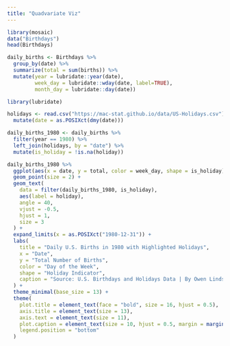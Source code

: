 ```yaml
---
title: "Quadvariate Viz"
---
```



```r
library(mosaic)
data("Birthdays")
head(Birthdays)
```


```r
daily_births <- Birthdays %>%
  group_by(date) %>%
  summarize(total = sum(births)) %>%
  mutate(year = lubridate::year(date),
         week_day = lubridate::wday(date, label=TRUE),
         month_day = lubridate::day(date))
```

```r
library(lubridate)

holidays <- read.csv("https://mac-stat.github.io/data/US-Holidays.csv") |>
  mutate(date = as.POSIXct(dmy(date)))

daily_births_1980 <- daily_births %>%
  filter(year == 1980) %>%
  left_join(holidays, by = "date") %>%
  mutate(is_holiday = !is.na(holiday))
```

```r
daily_births_1980 %>%
  ggplot(aes(x = date, y = total, color = week_day, shape = is_holiday)) +
  geom_point(size = 2) +
  geom_text(
    data = filter(daily_births_1980, is_holiday),
    aes(label = holiday),
    angle = 40,
    vjust = -0.5,
    hjust = 1, 
    size = 3
  ) +
  expand_limits(x = as.POSIXct("1980-12-31")) +
  labs(
    title = "Daily U.S. Births in 1980 with Highlighted Holidays",
    x = "Date",
    y = "Total Number of Births",
    color = "Day of the Week",
    shape = "Holiday Indicator",
    caption = "Source: U.S. Birthdays and Holidays Data | By Owen Lindstrom | Created on April 21, 2025"
  ) +
  theme_minimal(base_size = 13) +
  theme(
    plot.title = element_text(face = "bold", size = 16, hjust = 0.5),
    axis.title = element_text(size = 13),
    axis.text = element_text(size = 11),
    plot.caption = element_text(size = 10, hjust = 0.5, margin = margin(t = 10)),
    legend.position = "bottom"
  )

```

